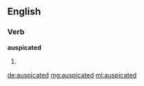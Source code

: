 ==English==

===Verb===
'''auspicated'''

# {{en-past of|auspicate}}

[[de:auspicated]]
[[mg:auspicated]]
[[ml:auspicated]]